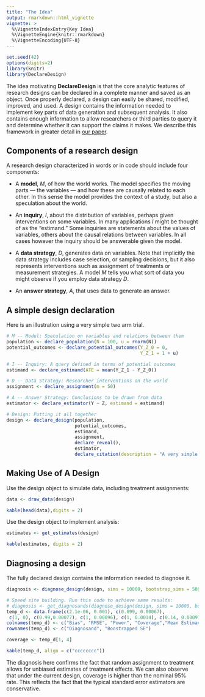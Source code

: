 ```yaml
---
title: "The Idea"
output: rmarkdown::html_vignette
vignette: >
  %\VignetteIndexEntry{Key Idea}
  %\VignetteEngine{knitr::rmarkdown}
  %\VignetteEncoding{UTF-8}
---
```


```r
set.seed(42)
options(digits=2)
library(knitr)
library(DeclareDesign)
```

The idea motivating **DeclareDesign** is that the core analytic features of research designs can be declared in a complete manner and saved as an object. Once properly declared, a design can easily be shared, modified, improved, and used. A design contains the information needed to implement key parts of data generation and subsequent analysis. It also contains enough information to allow researchers or third parties to query it and determine whether it can support the claims it makes. We describe this framework in greater detail in [our paper](/paper.pdf).

## Components of a research design

A research design characterized in words or in code should include four components:

- A **model**, *M*, of how the world works. The model specifies the moving parts --- the variables --- and how these are causally related to each other. In this sense the model provides the context of a study, but also a speculation about the world.    

- An **inquiry**, *I*, about the distribution of variables, perhaps given interventions on some variables.  In many applications *I* might be thought of as the "estimand." Some inquiries are statements about the values of variables, others about the causal relations between variables. In all cases however the inquiry should be answerable given the model.   

- A **data strategy**, *D*, generates data on variables.  Note that implicitly the data strategy includes case selection, or sampling decisions, but it also represents interventions such as assignment of treatments or measurement strategies. A model *M* tells you what sort of data you might observe if you employ data strategy *D*.

- An **answer strategy**, *A*, that uses data to generate an answer.  

## A simple design declaration

Here is an illustration using a very simple two arm trial.

```r
# M -- Model: Speculation on variables and relations between them
population <- declare_population(N = 100, u = rnorm(N))
potential_outcomes <- declare_potential_outcomes(Y_Z_0 = 0,
                                                 Y_Z_1 = 1 + u)

# I -- Inquiry: A query defined in terms of potential outcomes
estimand <- declare_estimand(ATE = mean(Y_Z_1 - Y_Z_0))

# D -- Data Strategy: Researcher interventions on the world
assignment <- declare_assignment(m = 50)

# A -- Answer Strategy: Conclusions to be drawn from data
estimator <- declare_estimator(Y ~ Z, estimand = estimand)

# Design: Putting it all together
design <- declare_design(population,
                         potential_outcomes,
                         estimand,
                         assignment,
                         declare_reveal(),
                         estimator,
                         declare_citation(description = "A very simple design"))
```

## Making Use of A Design

Use the design object to simulate data, including treatment assignments:

```r
data <- draw_data(design)
```
```r
kable(head(data),digits = 2)
```

Use the design object to implement analysis:

```r
estimates <- get_estimates(design)
```

```r
kable(estimates, digits = 2)
```

## Diagnosing a design

The fully declared design contains the information needed to diagnose it.

```r
diagnosis <- diagnose_design(design, sims = 10000, bootstrap_sims = 500)
```

```r
# Speed site building. Run this code to achieve same results:
# diagnosis <- get_diagnosands(diagnose_design(design, sims = 10000, bootstrap_sims = 500))
temp_d <- data.frame(c(2.1e-06, 0.001), c(0.099, 0.00067),
 c(1, 0), c(0.99,0.00077), c(1, 0.00096), c(1, 0.0014), c(0.14, 0.00097), c(0,0))
colnames(temp_d) <- c("Bias", "RMSE", "Power", "Coverage","Mean Estimand", "Mean Estimate", "SD Estimate", "Type S-Rate")
rownames(temp_d) <- c("Diagnosand", "Boostrapped SE")

coverage <- temp_d[1, 4]

kable(temp_d, align = c("cccccccc"))
```

The diagnosis here confirms the fact that random assignment to treatment allows for unbiased estimates of treatment effects. We can also observe that under the current design, coverage is higher than the nominal 95% rate. This reflects the fact that the typical standard error estimators are conservative.
